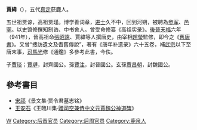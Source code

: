 '''賈緯'''（{{bd|?||?|}}），五代[[真定|真定]]获鹿人。

五世祖贾谅，高祖贾瑾。博学善词章，[[进士|进士]]久不中，回到河朔，被聘為[[参军|参军]]、[[邑宰|邑宰]]。以史馆修撰知制诰、中书舍人。曾受命修纂《高祖实录》。[[後晉|後晉]][[天福_(后晋)|天福]]六年（941年），晉高祖命[[张昭_(五代)|張昭遠]]、賈緯等人撰唐史，由宰相[[趙瑩|趙瑩]]監修，即今之《[[舊唐書|舊唐書]]》。又曾“捜訪遺文及耆舊傳說”，著有《唐年补遗录》六十五卷，補[[唐武宗|武宗]]以下至唐末事，[[司馬光|司馬光]]修《通鑑》多參考此書，今佚。

子[[賈琰|賈琰]]；[[賈璉_(北宋)|賈璉]]，封齊國公。孫[[賈注|賈注]]，封晉國公。玄孫[[賈昌朝|賈昌朝]]，封魏國公。

==參考書目==
*[[宋祁|宋祁]]《景文集·贾令君墓志铭》
*[[王安石|王安石]]《王臨川集·[[s:贈司空兼侍中文元賈魏公神道碑|贈司空兼侍中文元賈魏公神道碑]]》

[[Category:贾姓|W]]
[[Category:后晋官员|Category:后晋官员]]
[[Category:后周官员|Category:后周官员]]
[[Category:鹿泉人|Category:鹿泉人]]